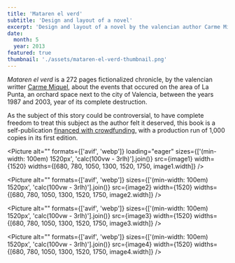 ```yaml
---
title: 'Mataren el verd'
subtitle: 'Design and layout of a novel'
excerpt: 'Design and layout of a novel by the valencian author Carme Miquel.'
date:
  month: 5
  year: 2013
featured: true
thumbnail: './assets/mataren-el-verd-thumbnail.png'
---
```



_Mataren el verd_ is a 272 pages fictionalized chronicle, by the valencian writter [Carme Miquel](https://carmemiquel.com), about the events that occured on the area of La Punta, an orchard space next to the city of Valencia, between the years 1987 and 2003, year of its complete destruction.

As the subject of this story could be controversial, to have complete freedom to treat this subject as the author felt it deserved, this book is a self-publication [financed with crowdfunding,](https://www.verkami.com/projects/3969-mataren-el-verd-una-novella-sobre-la-punta/) with a production run of 1,000 copies in its first edition.

<Picture
  alt=""
  formats={['avif', 'webp']}
  loading="eager"
  sizes={['(min-width: 100em) 1520px', 'calc(100vw - 3rlh)'].join()}
  src={image1}
  width={1520}
  widths={[680, 780, 1050, 1300, 1520, 1750, image1.width]}
/>

<Picture
  alt=""
  formats={['avif', 'webp']}
  sizes={['(min-width: 100em) 1520px', 'calc(100vw - 3rlh)'].join()}
  src={image2}
  width={1520}
  widths={[680, 780, 1050, 1300, 1520, 1750, image2.width]}
/>

<Picture
  alt=""
  formats={['avif', 'webp']}
  sizes={['(min-width: 100em) 1520px', 'calc(100vw - 3rlh)'].join()}
  src={image3}
  width={1520}
  widths={[680, 780, 1050, 1300, 1520, 1750, image3.width]}
/>

<Picture
  alt=""
  formats={['avif', 'webp']}
  sizes={['(min-width: 100em) 1520px', 'calc(100vw - 3rlh)'].join()}
  src={image4}
  width={1520}
  widths={[680, 780, 1050, 1300, 1520, 1750, image4.width]}
/>
